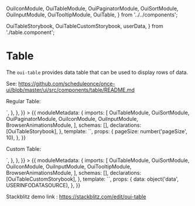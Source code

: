   OuiIconModule,
  OuiTableModule,
  OuiPaginatorModule,
  OuiSortModule,
  OuiInputModule,
  OuiTooltipModule,
  OuiTable,
} from '../../components';

  OuiTableStorybook,
  OuiTableCustomStorybook,
  userData,
} from './table.component';

<Meta title="Table" />

# Table

The `oui-table` provides data table that can be used to display rows of data.

See: https://github.com/scheduleonce/once-ui/blob/master/ui/src/components/table/README.md

Regular Table:

<Canvas>
  <Story
    name="Regular"
    parameters={{
      docs: {
        source: {
          code: `<oui-table-storybook [pageSize]="pageSize" [users]="data"></oui-table-storybook>`,
        },
      },
    }}
  >
    {{
      moduleMetadata: {
        imports: [
          OuiTableModule,
          OuiSortModule,
          OuiPaginatorModule,
          OuiIconModule,
          OuiInputModule,
          BrowserAnimationsModule,
        ],
        schemas: [],
        declarations: [OuiTableStorybook],
      },
      template: `<oui-table-storybook [pageSize]="pageSize"></oui-table-storybook>`,
      props: {
        pageSize: number('pageSize', 10),
      },
    }}
  </Story>
</Canvas>

Custom Table:

<Canvas>
  <Story
    name="Custom"
    parameters={{
      docs: {
        source: {
          code: `<oui-table-custom-storybook [users]="data"></oui-table-custom-storybook>`,
        },
      },
    }}
  >
    {{
      moduleMetadata: {
        imports: [
          OuiTableModule,
          OuiSortModule,
          OuiIconModule,
          OuiInputModule,
          OuiTooltipModule,
          BrowserAnimationsModule,
        ],
        schemas: [],
        declarations: [OuiTableCustomStorybook],
      },
      template: `<oui-table-custom-storybook [users]="data"></oui-table-custom-storybook>`,
      props: {
        data: object('data', USERINFODATASOURCE),
      },
    }}
  </Story>
</Canvas>

Stackblitz demo link : https://stackblitz.com/edit/oui-table

<ArgsTable of={OuiTable} />
